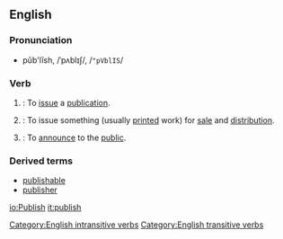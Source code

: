 ==English==

===Pronunciation===
*pŭb'lĭsh, /ˈpʌblɪʃ/, /<tt>"pVblIS</tt>/

===Verb===
{{en-infl-reg-sibilant|publi|sh|}}

# {{intransitive}}: To [[issue]] a [[publication]].
# {{transitive}}: To issue something (usually [[print]]ed work) for [[sale]] and [[distribution]].
# {{transitive}}: To [[announce]] to the [[public]].

===Derived terms===
* [[publishable]]
* [[publisher]]

[[Category:English intransitive verbs]]
[[Category:English transitive verbs]]

[[io:Publish]]
[[it:publish]]
